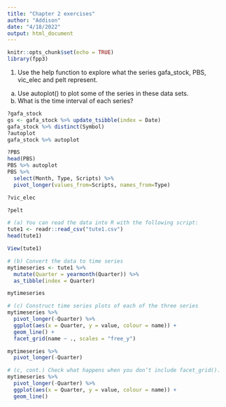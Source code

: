 ```yaml
---
title: "Chapter 2 exercises"
author: "Addison"
date: "4/18/2022"
output: html_document
---
```


```r
knitr::opts_chunk$set(echo = TRUE)
library(fpp3)
```


1. Use the help function to explore what the series gafa_stock, PBS, vic_elec and pelt represent.
  a. Use autoplot() to plot some of the series in these data sets.
  b. What is the time interval of each series?

```r
?gafa_stock
gs <- gafa_stock %>% update_tsibble(index = Date)
gafa_stock %>% distinct(Symbol)
?autoplot
gafa_stock %>% autoplot
```

```r
?PBS
head(PBS)
PBS %>% autoplot
PBS %>% 
  select(Month, Type, Scripts) %>% 
  pivot_longer(values_from=Scripts, names_from=Type)
```

```r
?vic_elec

```

```r
?pelt
```


```r
# (a) You can read the data into R with the following script:
tute1 <- readr::read_csv("tute1.csv")
head(tute1)
```
```r
View(tute1)
```

```r
# (b) Convert the data to time series
mytimeseries <- tute1 %>% 
  mutate(Quarter = yearmonth(Quarter)) %>% 
  as_tibble(index = Quarter)

mytimeseries
```
```r
# (c) Construct time series plots of each of the three series
mytimeseries %>%
  pivot_longer(-Quarter) %>%
  ggplot(aes(x = Quarter, y = value, colour = name)) +
  geom_line() +
  facet_grid(name ~ ., scales = "free_y")
```
```r
mytimeseries %>%
  pivot_longer(-Quarter)
```
```r
# (c, cont.) Check what happens when you don’t include facet_grid().
mytimeseries %>%
  pivot_longer(-Quarter) %>%
  ggplot(aes(x = Quarter, y = value, colour = name)) +
  geom_line()
```





